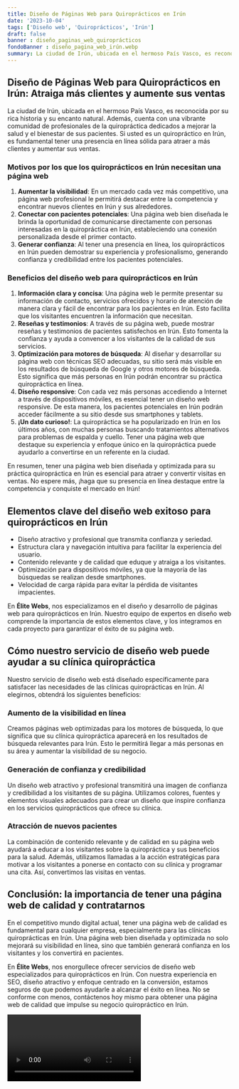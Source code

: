 ```yaml
---
title: Diseño de Páginas Web para Quiroprácticos en Irún
date: '2023-10-04'
tags: ['Diseño web', 'Quiroprácticos', 'Irún']
draft: false
banner : diseño_paginas_web_quiroprácticos
fondoBanner : diseño_pagina_web_irún.webp
summary: La ciudad de Irún, ubicada en el hermoso País Vasco, es reconocida por su rica historia y su encanto natural. Además, cuenta con una vibrante comunidad de profesionales de la quiropráctica dedicados a mejorar la salud y el bienestar de sus pacientes. Si usted es un quiropráctico en Irún, es fundamental tener una presencia en línea sólida para atraer a más clientes y aumentar sus ventas. 
---
```


## Diseño de Páginas Web para Quiroprácticos en Irún: Atraiga más clientes y aumente sus ventas

La ciudad de Irún, ubicada en el hermoso País Vasco, es reconocida por su rica historia y su encanto natural. Además, cuenta con una vibrante comunidad de profesionales de la quiropráctica dedicados a mejorar la salud y el bienestar de sus pacientes. Si usted es un quiropráctico en Irún, es fundamental tener una presencia en línea sólida para atraer a más clientes y aumentar sus ventas. 

### Motivos por los que los quiroprácticos en Irún necesitan una página web

1. **Aumentar la visibilidad**: En un mercado cada vez más competitivo, una página web profesional le permitirá destacar entre la competencia y encontrar nuevos clientes en Irún y sus alrededores.
2. **Conectar con pacientes potenciales**: Una página web bien diseñada le brinda la oportunidad de comunicarse directamente con personas interesadas en la quiropráctica en Irún, estableciendo una conexión personalizada desde el primer contacto.
3. **Generar confianza**: Al tener una presencia en línea, los quiroprácticos en Irún pueden demostrar su experiencia y profesionalismo, generando confianza y credibilidad entre los pacientes potenciales.

### Beneficios del diseño web para quiroprácticos en Irún

1. **Información clara y concisa**: Una página web le permite presentar su información de contacto, servicios ofrecidos y horario de atención de manera clara y fácil de encontrar para los pacientes en Irún. Esto facilita que los visitantes encuentren la información que necesitan.
2. **Reseñas y testimonios**: A través de su página web, puede mostrar reseñas y testimonios de pacientes satisfechos en Irún. Esto fomenta la confianza y ayuda a convencer a los visitantes de la calidad de sus servicios.
3. **Optimización para motores de búsqueda**: Al diseñar y desarrollar su página web con técnicas SEO adecuadas, su sitio será más visible en los resultados de búsqueda de Google y otros motores de búsqueda. Esto significa que más personas en Irún podrán encontrar su práctica quiropráctica en línea.
4. **Diseño responsive**: Con cada vez más personas accediendo a Internet a través de dispositivos móviles, es esencial tener un diseño web responsive. De esta manera, los pacientes potenciales en Irún podrán acceder fácilmente a su sitio desde sus smartphones y tablets.
5. **¡Un dato curioso!**: La quiropráctica se ha popularizado en Irún en los últimos años, con muchas personas buscando tratamientos alternativos para problemas de espalda y cuello. Tener una página web que destaque su experiencia y enfoque único en la quiropráctica puede ayudarlo a convertirse en un referente en la ciudad.

En resumen, tener una página web bien diseñada y optimizada para su práctica quiropráctica en Irún es esencial para atraer y convertir visitas en ventas. No espere más, ¡haga que su presencia en línea destaque entre la competencia y conquiste el mercado en Irún!

<GifSeo />

<Cta />

## Elementos clave del diseño web exitoso para quiroprácticos en Irún

- Diseño atractivo y profesional que transmita confianza y seriedad.
- Estructura clara y navegación intuitiva para facilitar la experiencia del usuario.
- Contenido relevante y de calidad que eduque y atraiga a los visitantes.
- Optimización para dispositivos móviles, ya que la mayoría de las búsquedas se realizan desde smartphones.
- Velocidad de carga rápida para evitar la pérdida de visitantes impacientes.

En **Élite Webs**, nos especializamos en el diseño y desarrollo de páginas web para quiroprácticos en Irún. Nuestro equipo de expertos en diseño web comprende la importancia de estos elementos clave, y los integramos en cada proyecto para garantizar el éxito de su página web.

## Cómo nuestro servicio de diseño web puede ayudar a su clínica quiropráctica

Nuestro servicio de diseño web está diseñado específicamente para satisfacer las necesidades de las clínicas quiroprácticas en Irún. Al elegirnos, obtendrá los siguientes beneficios:

### Aumento de la visibilidad en línea

Creamos páginas web optimizadas para los motores de búsqueda, lo que significa que su clínica quiropráctica aparecerá en los resultados de búsqueda relevantes para Irún. Esto le permitirá llegar a más personas en su área y aumentar la visibilidad de su negocio.

### Generación de confianza y credibilidad

Un diseño web atractivo y profesional transmitirá una imagen de confianza y credibilidad a los visitantes de su página. Utilizamos colores, fuentes y elementos visuales adecuados para crear un diseño que inspire confianza en los servicios quiroprácticos que ofrece su clínica.

### Atracción de nuevos pacientes

La combinación de contenido relevante y de calidad en su página web ayudará a educar a los visitantes sobre la quiropráctica y sus beneficios para la salud. Además, utilizamos llamadas a la acción estratégicas para motivar a los visitantes a ponerse en contacto con su clínica y programar una cita. Así, convertimos las visitas en ventas.

## Conclusión: la importancia de tener una página web de calidad y contratarnos

En el competitivo mundo digital actual, tener una página web de calidad es fundamental para cualquier empresa, especialmente para las clínicas quiroprácticas en Irún. Una página web bien diseñada y optimizada no solo mejorará su visibilidad en línea, sino que también generará confianza en los visitantes y los convertirá en pacientes.

En **Élite Webs**, nos enorgullece ofrecer servicios de diseño web especializados para quiroprácticos en Irún. Con nuestra experiencia en SEO, diseño atractivo y enfoque centrado en la conversión, estamos seguros de que podemos ayudarle a alcanzar el éxito en línea. No se conforme con menos, contáctenos hoy mismo para obtener una página web de calidad que impulse su negocio quiropráctico en Irún.

<Video />

<CtaBot job='Quiroprácticos' city='Irún'/>

<Gmaps query='Irún+españa+maps' />